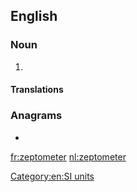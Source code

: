 ==English==

===Noun===
{{en-noun}}

# {{alternative spelling of|zeptometre|from=US|lang=en}}

====Translations====
{{trans-see|zeptometre}}

===Anagrams===
* {{l|en|zeptometre}}

[[Category:en:SI units]]

[[fr:zeptometer]]
[[nl:zeptometer]]